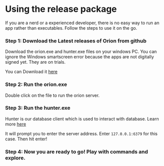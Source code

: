 
# Using the release package

If you are a nerd or a experienced developer, there is no easy way to run an app rather than executables. Follow the steps to use it on the go.

<Steps>

### Step 1: Download the Latest releases of Orion from github

<Callout type="info" emoji="ℹ️">
Download the orion.exe and hunter.exe files on your windows PC.
You can ignore the Windows smartscreen error because the apps are not digitally signed yet. They are on trials.
</Callout>

You can Download it [here](https://github.com/exprays/orion/releases)

### Step 2: Run the orion.exe
Double click on the file to run the orion server.


### Step 3: Run the hunter.exe
Hunter is our database client which is used to interact with database. Learn more [here](https://orion.thestarsociety.tech/docs/packages/hunter)

It will prompt you to enter the server address. Enter <code>127.0.0.1:6379</code> for this case. Then hit enter!

### Step 4: Now you are ready to go! Play with commands and explore.

</Steps>

